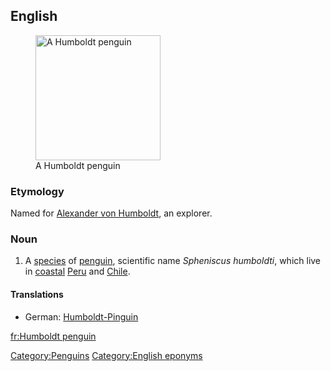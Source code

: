 ==English==
{{wikipedia}}
[[Image:Humboldt Penguin.jpg|200px|thumb|right|A Humboldt penguin]]

===Etymology===
Named for [[w:Alexander von Humboldt|Alexander von Humboldt]], an explorer.

===Noun===
{{en-noun|sg=[[Humboldt]] [[penguin]]}}

# A [[species]] of [[penguin]], scientific name ''Spheniscus humboldti'', which live in [[coastal]] [[Peru]] and [[Chile]].
====Translations====
*German: [[Humboldt-Pinguin]] {{m}}
[[Category:Penguins]]
[[Category:English eponyms]]

[[fr:Humboldt penguin]]